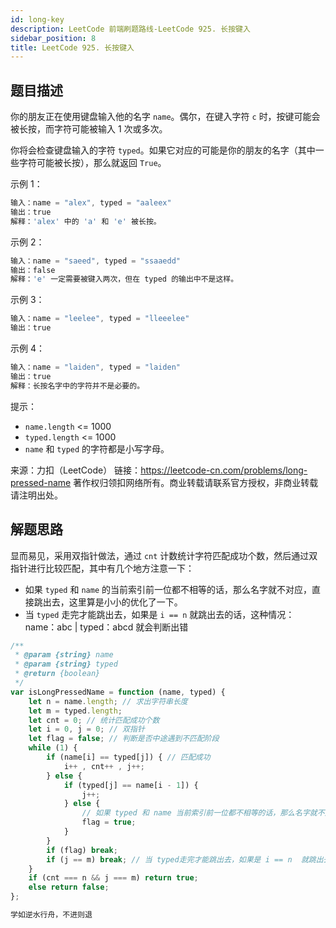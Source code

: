 ```yaml
---
id: long-key
description: LeetCode 前端刷题路线-LeetCode 925. 长按键入
sidebar_position: 8
title: LeetCode 925. 长按键入
---
```


## 题目描述
你的朋友正在使用键盘输入他的名字 `name`。偶尔，在键入字符 `c` 时，按键可能会被长按，而字符可能被输入 1 次或多次。

你将会检查键盘输入的字符 `typed`。如果它对应的可能是你的朋友的名字（其中一些字符可能被长按），那么就返回 `True`。


示例 1：

```javascript
输入：name = "alex", typed = "aaleex"
输出：true
解释：'alex' 中的 'a' 和 'e' 被长按。
```

示例 2：

```javascript
输入：name = "saeed", typed = "ssaaedd"
输出：false
解释：'e' 一定需要被键入两次，但在 typed 的输出中不是这样。
```

示例 3：

```javascript
输入：name = "leelee", typed = "lleeelee"
输出：true
```

示例 4：

```javascript
输入：name = "laiden", typed = "laiden"
输出：true
解释：长按名字中的字符并不是必要的。
```


提示：

- `name.length` <= 1000
- `typed.length` <= 1000
- `name` 和 `typed` 的字符都是小写字母。

来源：力扣（LeetCode）
链接：https://leetcode-cn.com/problems/long-pressed-name
著作权归领扣网络所有。商业转载请联系官方授权，非商业转载请注明出处。




## 解题思路
显而易见，采用双指针做法，通过 `cnt` 计数统计字符匹配成功个数，然后通过双指针进行比较匹配，其中有几个地方注意一下：

- 如果 `typed` 和 `name` 的当前索引前一位都不相等的话，那么名字就不对应，直接跳出去，这里算是小小的优化了一下。
- 当 `typed` 走完才能跳出去，如果是 `i == n`  就跳出去的话，这种情况：name：abc | typed：abcd 就会判断出错


```javascript
/**
 * @param {string} name
 * @param {string} typed
 * @return {boolean}
 */
var isLongPressedName = function (name, typed) {
    let n = name.length; // 求出字符串长度
    let m = typed.length;
    let cnt = 0; // 统计匹配成功个数
    let i = 0, j = 0; // 双指针
    let flag = false; // 判断是否中途遇到不匹配阶段
    while (1) {
        if (name[i] == typed[j]) { // 匹配成功
            i++ , cnt++ , j++;
        } else {
            if (typed[j] == name[i - 1]) {
                j++;
            } else {
                // 如果 typed 和 name 当前索引前一位都不相等的话，那么名字就不对应，直接跳出去
                flag = true;
            }
        }
        if (flag) break;
        if (j == m) break; // 当 typed走完才能跳出去，如果是 i == n  就跳出去的话，这种情况：abc | abcd 就会判断出错
    }
    if (cnt === n && j === m) return true;
    else return false;
};
```

```javascript
学如逆水行舟，不进则退
```


